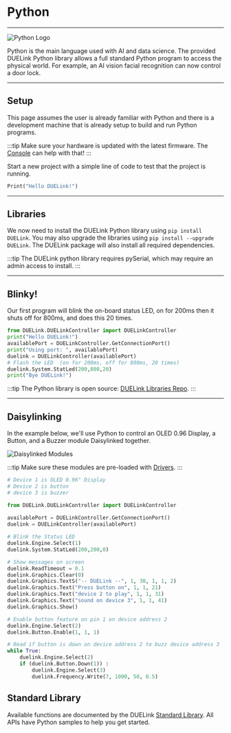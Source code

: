 # Python

---

![Python Logo](pathname:///img/python.png)

Python is the main language used with AI and data science. The provided DUELink Python library allows a full standard Python program to access the physical world. For example, an AI vision facial recognition can now control a door lock.

---

## Setup

This page assumes the user is already familiar with Python and there is a development machine that is already setup to build and run Python programs.


:::tip
Make sure your hardware is updated with the latest firmware. The [Console](../console) can help with that!
:::

Start a new project with a simple line of code to test that the project is running.

```py
Print("Hello DUELink!")
```
---

## Libraries

We now need to install the DUELink Python library using `pip install DUELink`. You may also upgrade the libraries using `pip install --upgrade DUELink`. The DUELink package will also install all required dependencies.

:::tip
The DUELink python library requires pySerial, which may require an admin access to install.
:::

---

## Blinky!

Our first program will blink the on-board status LED, on for 200ms then it shuts off for 800ms, and does this 20 times.

```py
from DUELink.DUELinkController import DUELinkController
print("Hello DUELink!")
availablePort = DUELinkController.GetConnectionPort()
print("Using port: ", availablePort)
duelink = DUELinkController(availablePort)
# Flash the LED  (on for 200ms, off for 800ms, 20 times)
duelink.System.StatLed(200,800,20)
print("Bye DUELink!")
```

:::tip
The Python library is open source: [DUELink Libraries Repo](https://github.com/ghi-electronics/duelink-libraries).
:::

---

## Daisylinking

In the example below, we'll use Python to control an OLED 0.96 Display, a Button, and a Buzzer module Daisylinked together.

![Daisylinked Modules](pathname:///img/usbhook-daisylinked.png)

:::tip
Make sure these modules are pre-loaded with [Drivers](../engine/drivers).
:::

```python
# Device 1 is OLED 0.96" Display
# Device 2 is button
# device 3 is buzzer

from DUELink.DUELinkController import DUELinkController
 
availablePort = DUELinkController.GetConnectionPort()
duelink = DUELinkController(availablePort)

# Blink the Status LED
duelink.Engine.Select(1)
duelink.System.StatLed(200,200,0)

# Show messages on screen
duelink.ReadTimeout = 0.1
duelink.Graphics.Clear(0)
duelink.Graphics.TextS("-- DUELink --", 1, 30, 1, 1, 2)
duelink.Graphics.Text("Press button on", 1, 1, 21)
duelink.Graphics.Text("device 2 to play", 1, 1, 31)
duelink.Graphics.Text("sound on device 3", 1, 1, 41)
duelink.Graphics.Show()

# Enable button feature on pin 1 on device address 2
duelink.Engine.Select(2)
duelink.Button.Enable(1, 1, 1)

# Read if button is down on device address 2 to buzz device address 3
while True:
    duelink.Engine.Select(2)
    if (duelink.Button.Down(1)) :
        duelink.Engine.Select(3)
        duelink.Frequency.Write(7, 1000, 50, 0.5)  

```
## Standard Library

Available functions are documented by the DUELink [Standard Library](../engine/stdlib). All APIs have Python samples to help you get started.
